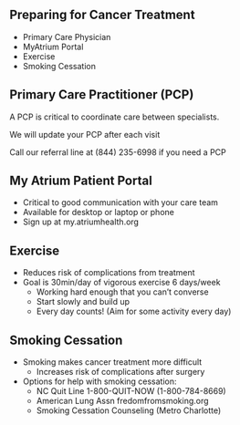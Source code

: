 ## Preparing for Cancer Treatment

-   Primary Care Physician
-   MyAtrium Portal
-   Exercise
-   Smoking Cessation

## Primary Care Practitioner (PCP)

A PCP is critical to coordinate care between specialists.

We will update your PCP after each visit

Call our referral line at (844) 235-6998 if you need a PCP

## My Atrium Patient Portal\

- Critical to good communication with your care team
- Available for desktop or laptop or phone
- Sign up at my.atriumhealth.org

## Exercise

- Reduces risk of complications from treatment
- Goal is 30min/day of vigorous exercise 6 days/week
  - Working hard enough that you can't converse
  - Start slowly and build up
  - Every day counts! (Aim for some activity every day)

## Smoking Cessation

- Smoking makes cancer treatment more difficult
  - Increases risk of complications after surgery
- Options for help with smoking cessation:
  - NC Quit Line 1-800-QUIT-NOW (1-800-784-8669)
  - American Lung Assn fredomfromsmoking.org
  - Smoking Cessation Counseling (Metro Charlotte)
  
